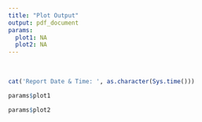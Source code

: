```yaml
---
title: "Plot Output"
output: pdf_document
params:
  plot1: NA
  plot2: NA
---
```


<p>&nbsp;</p>
```r
cat('Report Date & Time: ', as.character(Sys.time()))
```

```r
params$plot1
```

\newpage

```r
params$plot2
```
